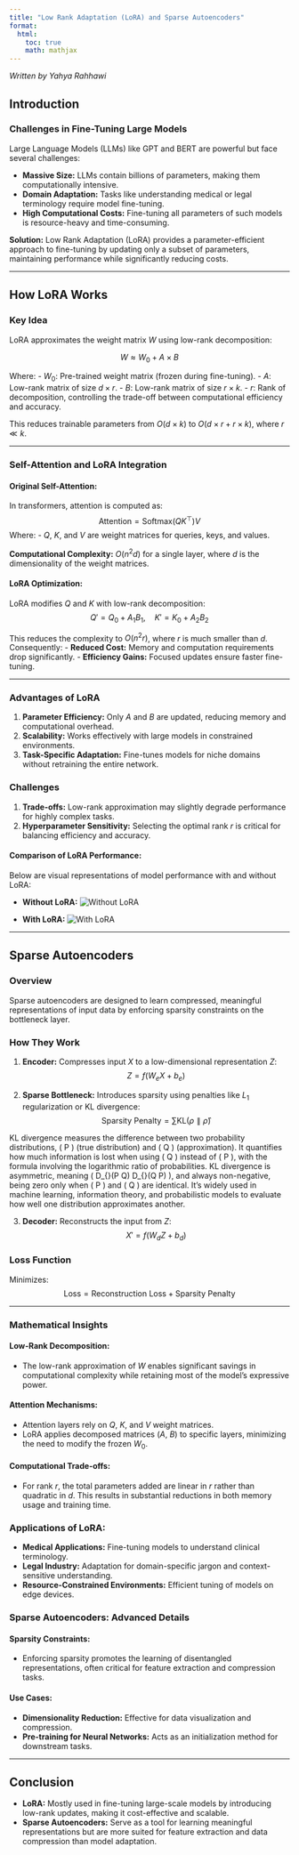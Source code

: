 ```yaml
---
title: "Low Rank Adaptation (LoRA) and Sparse Autoencoders"
format:
  html:
    toc: true
    math: mathjax
---
```


*Written by Yahya Rahhawi*

## Introduction

### Challenges in Fine-Tuning Large Models

Large Language Models (LLMs) like GPT and BERT are powerful but face several challenges:

- **Massive Size:** LLMs contain billions of parameters, making them computationally intensive.
- **Domain Adaptation:** Tasks like understanding medical or legal terminology require model fine-tuning.
- **High Computational Costs:** Fine-tuning all parameters of such models is resource-heavy and time-consuming.

**Solution:** Low Rank Adaptation (LoRA) provides a parameter-efficient approach to fine-tuning by updating only a subset of parameters, maintaining performance while significantly reducing costs.

---

## How LoRA Works

### Key Idea

LoRA approximates the weight matrix $W$ using low-rank decomposition:

$$
W \approx W_0 + A \times B
$$

Where:
- $W_0$: Pre-trained weight matrix (frozen during fine-tuning).
- $A$: Low-rank matrix of size $d \times r$.
- $B$: Low-rank matrix of size $r \times k$.
- $r$: Rank of decomposition, controlling the trade-off between computational efficiency and accuracy.

This reduces trainable parameters from $O(d \times k)$ to $O(d \times r + r \times k)$, where $r \ll k$.

---

### Self-Attention and LoRA Integration

#### Original Self-Attention:

In transformers, attention is computed as:
$$
\text{Attention} = \text{Softmax}(QK^\top)V
$$
Where:
- $Q$, $K$, and $V$ are weight matrices for queries, keys, and values.

**Computational Complexity:** $O(n^2d)$ for a single layer, where $d$ is the dimensionality of the weight matrices.

#### LoRA Optimization:

LoRA modifies $Q$ and $K$ with low-rank decomposition:
$$
Q' = Q_0 + A_1B_1, \quad K' = K_0 + A_2B_2
$$

This reduces the complexity to $O(n^2r)$, where $r$ is much smaller than $d$. Consequently:
- **Reduced Cost:** Memory and computation requirements drop significantly.
- **Efficiency Gains:** Focused updates ensure faster fine-tuning.

---

### Advantages of LoRA

1. **Parameter Efficiency:** Only $A$ and $B$ are updated, reducing memory and computational overhead.
2. **Scalability:** Works effectively with large models in constrained environments.
3. **Task-Specific Adaptation:** Fine-tunes models for niche domains without retraining the entire network.

### Challenges

1. **Trade-offs:** Low-rank approximation may slightly degrade performance for highly complex tasks.
2. **Hyperparameter Sensitivity:** Selecting the optimal rank $r$ is critical for balancing efficiency and accuracy.

#### Comparison of LoRA Performance:

Below are visual representations of model performance with and without LoRA:

- **Without LoRA:**
  ![Without LoRA](images/withoutLoRa.png)

- **With LoRA:**
  ![With LoRA](images/withLoRa.png)

---

## Sparse Autoencoders

### Overview

Sparse autoencoders are designed to learn compressed, meaningful representations of input data by enforcing sparsity constraints on the bottleneck layer.

### How They Work

1. **Encoder:** Compresses input $X$ to a low-dimensional representation $Z$:
$$
Z = f(W_eX + b_e)
$$

2. **Sparse Bottleneck:** Introduces sparsity using penalties like $L_1$ regularization or KL divergence:
$$
\text{Sparsity Penalty} = \sum \text{KL}(\rho \parallel \hat{\rho})
$$

KL divergence measures the difference between two probability distributions, \( P \) (true distribution) and \( Q \) (approximation). It quantifies how much information is lost when using \( Q \) instead of \( P \), with the formula involving the logarithmic ratio of probabilities. KL divergence is asymmetric, meaning \( D_{\text{KL}}(P \parallel Q) \neq D_{\text{KL}}(Q \parallel P) \), and always non-negative, being zero only when \( P \) and \( Q \) are identical. It’s widely used in machine learning, information theory, and probabilistic models to evaluate how well one distribution approximates another.

3. **Decoder:** Reconstructs the input from $Z$:
$$
X' = f(W_dZ + b_d)
$$

### Loss Function

Minimizes:
$$
\text{Loss} = \text{Reconstruction Loss} + \text{Sparsity Penalty}
$$

---




### Mathematical Insights

#### Low-Rank Decomposition:
- The low-rank approximation of $W$ enables significant savings in computational complexity while retaining most of the model's expressive power.

#### Attention Mechanisms:
- Attention layers rely on $Q$, $K$, and $V$ weight matrices.
- LoRA applies decomposed matrices ($A$, $B$) to specific layers, minimizing the need to modify the frozen $W_0$.

#### Computational Trade-offs:
- For rank $r$, the total parameters added are linear in $r$ rather than quadratic in $d$. This results in substantial reductions in both memory usage and training time.

### Applications of LoRA:
- **Medical Applications:** Fine-tuning models to understand clinical terminology.
- **Legal Industry:** Adaptation for domain-specific jargon and context-sensitive understanding.
- **Resource-Constrained Environments:** Efficient tuning of models on edge devices.

### Sparse Autoencoders: Advanced Details

#### Sparsity Constraints:
- Enforcing sparsity promotes the learning of disentangled representations, often critical for feature extraction and compression tasks.

#### Use Cases:
- **Dimensionality Reduction:** Effective for data visualization and compression.
- **Pre-training for Neural Networks:** Acts as an initialization method for downstream tasks.

---

## Conclusion

- **LoRA:** Mostly used in fine-tuning large-scale models by introducing low-rank updates, making it cost-effective and scalable.
- **Sparse Autoencoders:** Serve as a tool for learning meaningful representations but are more suited for feature extraction and data compression than model adaptation.
